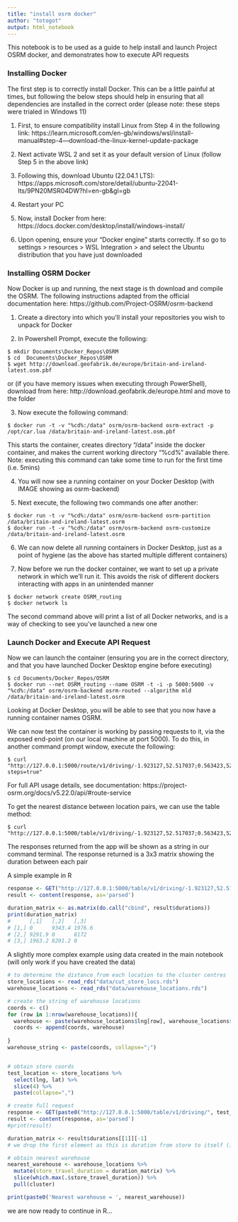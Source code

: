 ```yaml
---
title: "install osrm docker"
author: "totogot"
output: html_notebook
---
```


This notebook is to be used as a guide to help install and launch Project OSRM docker, and demonstrates how to execute API requests


### Installing Docker

The first step is to correctly install Docker. This can be a little painful at times, but following the below steps should help in ensuring that all dependencies are installed in the correct order (please note: these steps were trialed in Windows 11)

1.  First, to ensure compatibility install Linux from Step 4 in the following link: https://learn.microsoft.com/en-gb/windows/wsl/install-manual#step-4---download-the-linux-kernel-update-package

2. Next activate WSL 2 and set it as your default version of Linux (follow Step 5 in the above link)

3. Following this, download Ubuntu (22.04.1 LTS): https://apps.microsoft.com/store/detail/ubuntu-22041-lts/9PN20MSR04DW?hl=en-gb&gl=gb

4. Restart your PC

5. Now, install Docker from here: https://docs.docker.com/desktop/install/windows-install/

6. Upon opening, ensure your "Docker engine" starts correctly. If so go to settings > resources > WSL Integration > and select the Ubuntu distribution that you have just downloaded


### Installing OSRM Docker

Now Docker is up and running, the next stage is th download and compile the OSRM. The following instructions adapted from the official documentation here: https://github.com/Project-OSRM/osrm-backend

1. Create a directory into which you'll install your repositories you wish to unpack for Docker

2. In Powershell Prompt, execute the following:
```
$ mkdir Documents\Docker_Repos\OSRM
$ cd  Documents\Docker_Repos\OSRM
$ wget http://download.geofabrik.de/europe/britain-and-ireland-latest.osm.pbf
```
 or (if you have memory issues when executing through PowerShell), download from here: http://download.geofabrik.de/europe.html and move to the folder
 
3. Now execute the following command: 
```
$ docker run -t -v "%cd%:/data" osrm/osrm-backend osrm-extract -p /opt/car.lua /data/britain-and-ireland-latest.osm.pbf
```
This starts the container, creates directory "/data" inside the docker container, and makes the current working directory "%cd%" available there. Note: executing this command can take some time to run for the first time (i.e. 5mins)


4. You will now see a running container on your Docker Desktop (with IMAGE showing as osrm-backend)

5. Next execute, the following two commands one after another:
```
$ docker run -t -v "%cd%:/data" osrm/osrm-backend osrm-partition /data/britain-and-ireland-latest.osrm
$ docker run -t -v "%cd%:/data" osrm/osrm-backend osrm-customize /data/britain-and-ireland-latest.osrm
```

6. We can now delete all running containers in Docker Desktop, just as a point of hygiene (as the above has started multiple different containers)

7. Now before we run the docker container, we want to set up a private network in which we'll run it. This avoids the risk of different dockers interacting with apps in an unintended manner
```
$ docker network create OSRM_routing
$ docker network ls
```
The second command above will print a list of all Docker networks, and is a way of checking to see you've launched a new one



### Launch Docker and Execute API Request

Now we can launch the container (ensuring you are in the correct directory, and that you have launched Docker Desktop engine before executing)
```
$ cd Documents/Docker_Repos/OSRM
$ docker run --net OSRM_routing --name OSRM -t -i -p 5000:5000 -v "%cd%:/data" osrm/osrm-backend osrm-routed --algorithm mld /data/britain-and-ireland-latest.osrm 
```
Looking at Docker Desktop, you will be able to see that you now have a running container names OSRM.

We can now test the container is working by passing requests to it, via the exposed end-point (on our local machine at port 5000). To do this, in another command prompt window, execute the following:
```
$ curl "http://127.0.0.1:5000/route/v1/driving/-1.923127,52.517037;0.563423,52.496891?steps=true"
```
For full API usage details, see documentation: https://project-osrm.org/docs/v5.22.0/api/#route-service


To get the nearest distance between location pairs, we can use the table method:
```
$ curl "http://127.0.0.1:5000/table/v1/driving/-1.923127,52.517037;0.563423,52.496891;-1.520016,52.421238"
```
The responses returned from the app will be shown as a string in our command terminal. The response returned is a 3x3 matrix showing the duration between each pair

A simple example in R
```r
response <- GET("http://127.0.0.1:5000/table/v1/driving/-1.923127,52.517037;0.563423,52.496891;-1.520016,52.421238")
result <- content(response, as='parsed')

duration_matrix <- as.matrix(do.call("cbind", result$durations))
print(duration_matrix)
#      [,1]   [,2]   [,3]  
# [1,] 0      9343.4 1976.6
# [2,] 9291.9 0      8172  
# [3,] 1963.2 8201.2 0  
```

A slightly more complex example using data created in the main notebook (will only work if you have created the data)
```r
# to determine the distance from each location to the cluster centres
store_locations <- read_rds("data/cut_store_locs.rds")
warehouse_locations <- read_rds("data/warehouse_locations.rds")

# create the string of warehouse locations
coords <- c()
for (row in 1:nrow(warehouse_locations)){
  warehouse <- paste(warehouse_locations$lng[row], warehouse_locations$lat[row], sep=",")
  coords <- append(coords, warehouse)
  
}
warehouse_string <- paste(coords, collapse=";")


# obtain store coords
test_location <- store_locations %>%
  select(lng, lat) %>%
  slice(4) %>%
  paste(collapse=",")

# create full request
response <- GET(paste0("http://127.0.0.1:5000/table/v1/driving/", test_location, ";", warehouse_string, "?sources=0"))
result <- content(response, as='parsed')
#print(result)

duration_matrix <- result$durations[[1]][-1] 
# we drop the first element as this is duration from store to itself (i.e. 0)

# obtain nearest warehouse
nearest_warehouse <- warehouse_locations %>%
  mutate(store_travel_duration = duration_matrix) %>%
  slice(which.max(.$store_travel_duration)) %>%
  pull(cluster)

print(paste0('Nearest warehouse = ', nearest_warehouse))

```

we are now ready to continue in R...